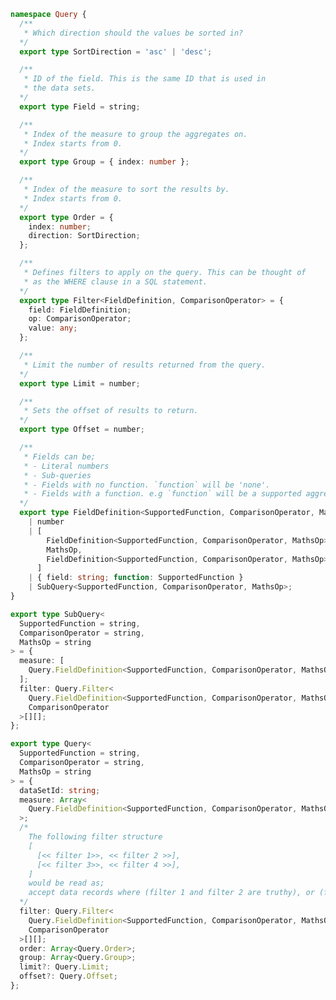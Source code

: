 
```typescript
namespace Query {
  /**
   * Which direction should the values be sorted in?
  */
  export type SortDirection = 'asc' | 'desc';

  /**
   * ID of the field. This is the same ID that is used in
   * the data sets.
  */
  export type Field = string;

  /**
   * Index of the measure to group the aggregates on.
   * Index starts from 0.
  */
  export type Group = { index: number };

  /**
   * Index of the measure to sort the results by.
   * Index starts from 0.
  */
  export type Order = {
    index: number;
    direction: SortDirection;
  };

  /**
   * Defines filters to apply on the query. This can be thought of
   * as the WHERE clause in a SQL statement.
  */
  export type Filter<FieldDefinition, ComparisonOperator> = {
    field: FieldDefinition;
    op: ComparisonOperator;
    value: any;
  };

  /**
   * Limit the number of results returned from the query.
  */
  export type Limit = number;

  /**
   * Sets the offset of results to return.
  */
  export type Offset = number;

  /**
   * Fields can be;
   * - Literal numbers
   * - Sub-queries
   * - Fields with no function. `function` will be 'none'.
   * - Fields with a function. e.g `function` will be a supported aggregate or supported time function from the query engine config.
  */
  export type FieldDefinition<SupportedFunction, ComparisonOperator, MathsOp> =
    | number
    | [
        FieldDefinition<SupportedFunction, ComparisonOperator, MathsOp>,
        MathsOp,
        FieldDefinition<SupportedFunction, ComparisonOperator, MathsOp>
      ]
    | { field: string; function: SupportedFunction }
    | SubQuery<SupportedFunction, ComparisonOperator, MathsOp>;
}

export type SubQuery<
  SupportedFunction = string,
  ComparisonOperator = string,
  MathsOp = string
> = {
  measure: [
    Query.FieldDefinition<SupportedFunction, ComparisonOperator, MathsOp>
  ];
  filter: Query.Filter<
    Query.FieldDefinition<SupportedFunction, ComparisonOperator, MathsOp>,
    ComparisonOperator
  >[][];
};

export type Query<
  SupportedFunction = string,
  ComparisonOperator = string,
  MathsOp = string
> = {
  dataSetId: string;
  measure: Array<
    Query.FieldDefinition<SupportedFunction, ComparisonOperator, MathsOp>
  >;
  /*
    The following filter structure
    [
      [<< filter 1>>, << filter 2 >>],
      [<< filter 3>>, << filter 4 >>],
    ]
    would be read as;
    accept data records where (filter 1 and filter 2 are truthy), or (filter 3 and filter 4 are truthy)
  */
  filter: Query.Filter<
    Query.FieldDefinition<SupportedFunction, ComparisonOperator, MathsOp>,
    ComparisonOperator
  >[][];
  order: Array<Query.Order>;
  group: Array<Query.Group>;
  limit?: Query.Limit;
  offset?: Query.Offset;
};
```